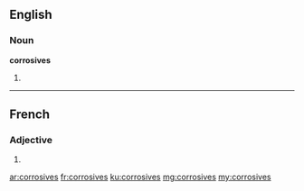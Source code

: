 ==English==

===Noun===
'''corrosives'''

# {{plural of|corrosive}}

----

==French==

===Adjective===
{{fr-adj-form}} {{f-p}}

# {{feminine plural of|corrosif|lang=fr}}

[[ar:corrosives]]
[[fr:corrosives]]
[[ku:corrosives]]
[[mg:corrosives]]
[[my:corrosives]]